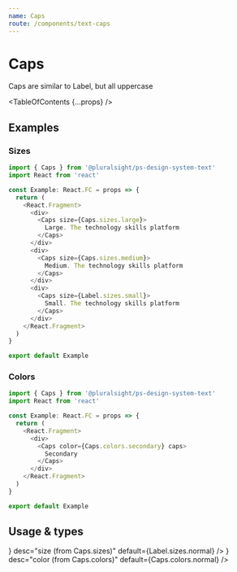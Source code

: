 ```yaml
---
name: Caps
route: /components/text-caps
---
```



# Caps

<Intro>Caps are similar to Label, but all uppercase</Intro>

<TableOfContents {...props} />

## Examples

### Sizes

```typescript
import { Caps } from '@pluralsight/ps-design-system-text'
import React from 'react'

const Example: React.FC = props => {
  return (
    <React.Fragment>
      <div>
        <Caps size={Caps.sizes.large}>
          Large. The technology skills platform
        </Caps>
      </div>
      <div>
        <Caps size={Caps.sizes.medium}>
          Medium. The technology skills platform
        </Caps>
      </div>
      <div>
        <Caps size={Label.sizes.small}>
          Small. The technology skills platform
        </Caps>
      </div>
    </React.Fragment>
  )
}

export default Example
```

### Colors

```typescript
import { Caps } from '@pluralsight/ps-design-system-text'
import React from 'react'

const Example: React.FC = props => {
  return (
    <React.Fragment>
      <div>
        <Caps color={Caps.colors.secondary} caps>
          Secondary
        </Caps>
      </div>
    </React.Fragment>
  )
}

export default Example
```

## Usage & types

<Usage
  install="npm install @pluralsight/ps-design-system-text"
  import="import { Caps } from '@pluralsight/ps-design-system-text'"
  packageName="text"
  version={props.version}
/>

<TypesTable>
  <TypesProp
    name="size"
    type={<TypesEnum enum={Caps.sizes} />}
    desc="size (from Caps.sizes)"
    default={Label.sizes.normal}
  />
  <TypesProp
    name="color"
    type={<TypesEnum enum={Caps.colors} />}
    desc="color (from Caps.colors)"
    default={Caps.colors.normal}
  />
</TypesTable>
